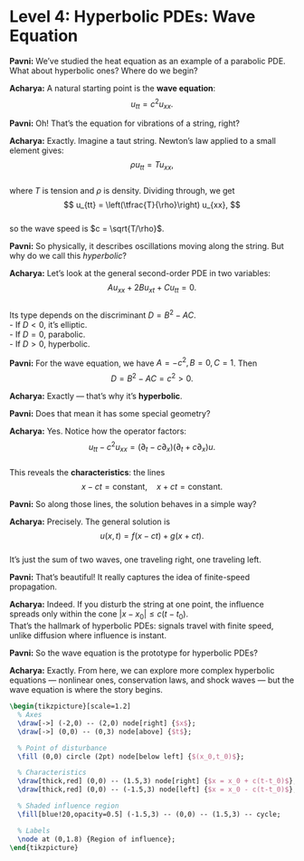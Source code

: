 # Level 4: Hyperbolic PDEs: Wave Equation

**Pavni:** We’ve studied the heat equation as an example of a parabolic PDE. What about hyperbolic ones? Where do we begin?

**Acharya:** A natural starting point is the **wave equation**:  
$$
u_{tt} = c^2 u_{xx}.
$$

**Pavni:** Oh! That’s the equation for vibrations of a string, right?

**Acharya:** Exactly. Imagine a taut string. Newton’s law applied to a small element gives:  
$$
\rho u_{tt} = T u_{xx},
$$  
where $T$ is tension and $\rho$ is density. Dividing through, we get  
$$
u_{tt} = \left(\tfrac{T}{\rho}\right) u_{xx},
$$  
so the wave speed is $c = \sqrt{T/\rho}$.

**Pavni:** So physically, it describes oscillations moving along the string. But why do we call this *hyperbolic*?

**Acharya:** Let’s look at the general second-order PDE in two variables:  
$$
A u_{xx} + 2B u_{xt} + C u_{tt} = 0.
$$  
Its type depends on the discriminant $D = B^2 - AC$.  
- If $D < 0$, it’s elliptic.  
- If $D = 0$, parabolic.  
- If $D > 0$, hyperbolic.

**Pavni:** For the wave equation, we have $A = -c^2, B=0, C=1$. Then  
$$
D = B^2 - AC = c^2 > 0.
$$

**Acharya:** Exactly — that’s why it’s **hyperbolic**.

**Pavni:** Does that mean it has some special geometry?

**Acharya:** Yes. Notice how the operator factors:  
$$
u_{tt} - c^2 u_{xx} = (\partial_t - c\partial_x)(\partial_t + c\partial_x) u.
$$  
This reveals the **characteristics**: the lines  
$$
x - ct = \text{constant}, \quad x + ct = \text{constant}.
$$

**Pavni:** So along those lines, the solution behaves in a simple way?

**Acharya:** Precisely. The general solution is  
$$
u(x,t) = f(x - ct) + g(x + ct).
$$  
It’s just the sum of two waves, one traveling right, one traveling left.

**Pavni:** That’s beautiful! It really captures the idea of finite-speed propagation.

**Acharya:** Indeed. If you disturb the string at one point, the influence spreads only within the cone $|x-x_0| \leq c(t-t_0)$.  
That’s the hallmark of hyperbolic PDEs: signals travel with finite speed, unlike diffusion where influence is instant.

**Pavni:** So the wave equation is the prototype for hyperbolic PDEs?

**Acharya:** Exactly. From here, we can explore more complex hyperbolic equations — nonlinear ones, conservation laws, and shock waves — but the wave equation is where the story begins.

```tikz
\begin{tikzpicture}[scale=1.2]
  % Axes
  \draw[->] (-2,0) -- (2,0) node[right] {$x$};
  \draw[->] (0,0) -- (0,3) node[above] {$t$};

  % Point of disturbance
  \fill (0,0) circle (2pt) node[below left] {$(x_0,t_0)$};

  % Characteristics
  \draw[thick,red] (0,0) -- (1.5,3) node[right] {$x = x_0 + c(t-t_0)$};
  \draw[thick,red] (0,0) -- (-1.5,3) node[left] {$x = x_0 - c(t-t_0)$};

  % Shaded influence region
  \fill[blue!20,opacity=0.5] (-1.5,3) -- (0,0) -- (1.5,3) -- cycle;

  % Labels
  \node at (0,1.8) {Region of influence};
\end{tikzpicture}

```
